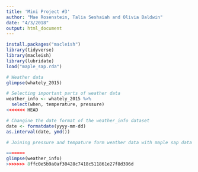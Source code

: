 ```yaml
---
title: 'Mini Project #3'
author: "Mae Rosenstein, Talia Seshaiah and Olivia Baldwin"
date: "4/3/2018"
output: html_document
---
```


```r
install.packages("macleish")
library(tidyverse)
library(macleish)
library(lubridate)
load("maple_sap.rda")
```

```r
# Weather data
glimpse(whately_2015)

# Selecting important parts of weather data
weather_info <- whately_2015 %>%
  select(when, temperature, pressure)
<<<<<<< HEAD

# Changine the date format of the weather_info dataset 
date <- formatdate(yyyy-mm-dd) 
as.interval(date, ymd())

# Joining pressure and tempature form weather data with maple sap data

=======
glimpse(weather_info)
>>>>>>> 8ffc0e5b9a0af30428c7418c511861e27f8d396d
```

